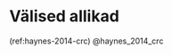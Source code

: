 \onecolumn

# Välised allikad {.unnumbered}

\hyphenpenalty=10000
\fontspec{Source Han Serif}

(ref:haynes-2014-crc) @haynes_2014_crc
